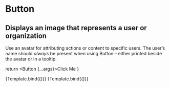 

<Meta title="Basics / Button" component={Button} />

# Button

## Displays an image that represents a user or organization

Use an avatar for attributing actions or content to specific users. The user’s name should _always_ be present when using Button – either printed beside the avatar or in a tooltip.

  return <Button {...args}>Click Me</Button>
}

<Preview withToolbar>
  <Story name="Primary" args={{}}>
    {Template.bind({})}
  </Story>
</Preview>

<Props of={Button} />

<Preview withToolbar>
  <Story name="Secondary" args={{ secondary: true }}>
    {Template.bind({})}
  </Story>
</Preview>
